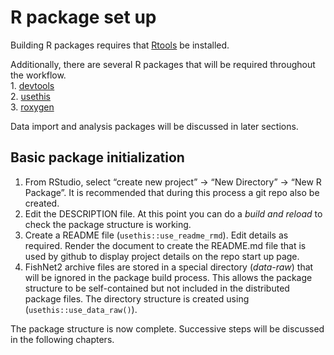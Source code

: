 # R package set up
Building R packages requires that [Rtools](https://cran.r-project.org/bin/windows/Rtools/rtools40.html) be installed.

Additionally, there are several R packages that will be required throughout the workflow.  
1. [devtools](https://devtools.r-lib.org/)  
2. [usethis](https://usethis.r-lib.org/)  
3. [roxygen](https://roxygen2.r-lib.org/)  


Data import and analysis packages will be discussed in later sections.

## Basic package initialization

1. From RStudio, select "create new project" -> "New Directory" -> "New R Package". It is recommended that during this process a git repo also be created.  
2. Edit the DESCRIPTION file. At this point you can do a *build and reload* to check the package structure is working.  
3. Create a README file (`usethis::use_readme_rmd`). Edit details as required. Render the document to create the README.md file that is used by github to display project details on the repo start up page.  
4. FishNet2 archive files are stored in a special directory (*data-raw*) that will be ignored in the package build process. This allows the package structure to be self-contained but not included in the distributed package files. The directory structure is created using (`usethis::use_data_raw()`).  

The package structure is now complete. Successive steps will be discussed in the following chapters.
